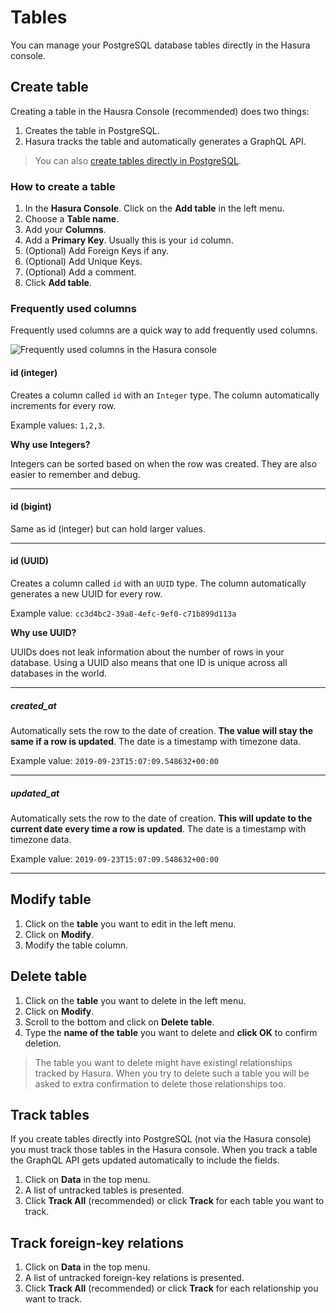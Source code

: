 # Tables

You can manage your PostgreSQL database tables directly in the Hasura console.

## Create table

Creating a table in the Hausra Console (recommended) does two things:

1. Creates the table in PostgreSQL.
2. Hasura tracks the table and automatically generates a GraphQL API.

> You can also [create tables directly in PostgreSQL](/postgresql/create-tables-in-postgresql).

### How to create a table

1. In the **Hasura Console**. Click on the **Add table** in the left menu.
2. Choose a **Table name**.
3. Add your **Columns**.
4. Add a **Primary Key**. Usually this is your `id` column.
5. (Optional) Add Foreign Keys if any.
6. (Optional) Add Unique Keys.
7. (Optional) Add a comment.
8. Click **Add table**.

### Frequently used columns

Frequently used columns are a quick way to add frequently used columns.

![Frequently used columns in the Hasura console](/images/hasura/frequently-used-columns.png)

#### id (integer)

Creates a column called `id` with an `Integer` type. The column automatically increments for every row.

Example values: `1,2,3`.

**Why use Integers?**

Integers can be sorted based on when the row was created. They are also easier to remember and debug.

---

#### id (bigint)

Same as id (integer) but can hold larger values.

---

#### id (UUID)

Creates a column called `id` with an `UUID` type. The column automatically generates a new UUID for every row.

Example value: `cc3d4bc2-39a8-4efc-9ef0-c71b899d113a`

**Why use UUID?**

UUIDs does not leak information about the number of rows in your database. Using a UUID also means that one ID is unique across all databases in the world.

---

##### created_at

Automatically sets the row to the date of creation. **The value will stay the same if a row is updated**. The date is a timestamp with timezone data.

Example value: `2019-09-23T15:07:09.548632+00:00`

---

##### updated_at

Automatically sets the row to the date of creation. **This will update to the current date every time a row is updated**. The date is a timestamp with timezone data.

Example value: `2019-09-23T15:07:09.548632+00:00`

---

## Modify table

1. Click on the **table** you want to edit in the left menu.
2. Click on **Modify**.
3. Modify the table column.

## Delete table

1. Click on the **table** you want to delete in the left menu.
2. Click on **Modify**.
3. Scroll to the bottom and click on **Delete table**.
4. Type the **name of the table** you want to delete and **click OK** to confirm deletion.

> The table you want to delete might have existingl relationships tracked by Hasura. When you try to delete such a table you will be asked to extra confirmation to delete those relationships too.

## Track tables

If you create tables directly into PostgreSQL (not via the Hasura console) you must track those tables in the Hasura console. When you track a table the GraphQL API gets updated automatically to include the fields.

1. Click on **Data** in the top menu.
2. A list of untracked tables is presented.
3. Click **Track All** (recommended) or click **Track** for each table you want to track.

## Track foreign-key relations

1. Click on **Data** in the top menu.
2. A list of untracked foreign-key relations is presented.
3. Click **Track All** (recommended) or click **Track** for each relationship you want to track.

